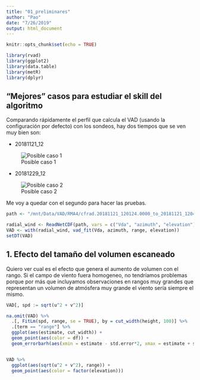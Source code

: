 ```yaml
---
title: "01_preliminares"
author: "Pao"
date: "7/26/2019"
output: html_document
---
```


```r
knitr::opts_chunk$set(echo = TRUE)

library(rvad)
library(ggplot2)
library(data.table)
library(metR)
library(dplyr)
```

## "Mejores" casos para estudiar el skill del algoritmo

Comparando rápidamente el perfil que calcula el VAD (usando la configuración por defecto) con los sondeos, hay dos tiempos que se ven muy bien son:

* 20181121_12

![Posible caso 1](/mnt/Data/VAD/RMA4/fig/vad_20181121_120124.png)

* 20181229_12

![Posible caso 2](/mnt/Data/VAD/RMA4/fig/vad_20181229_115748.png)

Me voy a quedar con el segundo para hacer las pruebas.

```r
path <- "/mnt/Data/VAD/RMA4/cfrad.20181121_120124.0000_to_20181121_120412.0000_RMA4_0200_02.nc"

radial_wind <- ReadNetCDF(path, vars = c("Vda", "azimuth", "elevation"))
VAD <- with(radial_wind, vad_fit(Vda, azimuth, range, elevation))
setDT(VAD)
```

## 1. Efecto del tamaño del volumen escaneado

Quiero ver cual es el efecto que genera el aumento de volumen con el rango. Si el campo de viento fuera homogeneo, no tendríamos problemas porque por más que incluyamos observaciones en rangos muy grandes que representan un volumen de atmósfera muy grande el viento sería siempre el mismo.


```r
VAD[, spd := sqrt(u^2 + v^2)]

na.omit(VAD) %>% 
  .[, FitLm(spd, range, se = TRUE), by = cut_width(height, 100)] %>% 
  .[term == "range"] %>% 
  ggplot(aes(estimate, cut_width)) +
  geom_point(aes(color = df)) +
  geom_errorbarh(aes(xmin = estimate - std.error*2, xmax = estimate + std.error*2))


VAD %>% 
  ggplot(aes(sqrt(u^2 + v^2), range)) +
  geom_point(aes(color = factor(elevation)))
```

